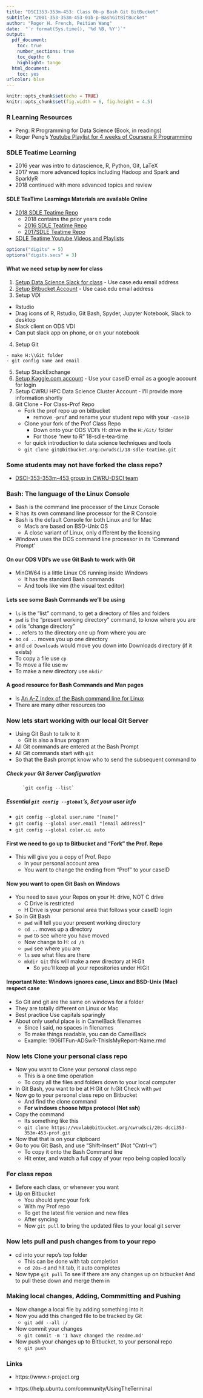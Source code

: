 ```yaml
---
title: "DSCI353-353m-453: Class 0b-p Bash Git BitBucket"
subtitle: "2001-353-353m-453-01b-p-BashGitBitBucket"
author: "Roger H. French, Peitian Wang"
date:  "`r format(Sys.time(), '%d %B, %Y')`"
output: 
  pdf_document:
    toc: true
    number_sections: true
    toc_depth: 6
    highlight: tango
  html_document:
    toc: yes
urlcolor: blue
---
```


 \setcounter{section}{1}
 \setcounter{subsection}{2}
 \setcounter{subsubsection}{2}

```r
knitr::opts_chunk$set(echo = TRUE)
knitr::opts_chunk$set(fig.width = 6, fig.height = 4.5) 
```
 
 <!-- 
 How to make comments inside Rmarkdown
-->

<!-- Or on a single line like this -->
 
 
### R Learning Resources  

  * Peng: R Programming for Data Science (Book, in readings)
  * Roger Peng's [Youtube Playlist for 4 weeks of Coursera R Programming](https://www.youtube.com/playlist?list=PLjTlxb-wKvXNSDfcKPFH2gzHGyjpeCZmJ)
  
  
### SDLE Teatime Learning

  - 2016 year was intro to datascience, R, Python, Git, LaTeX
  - 2017 was more advanced topics including Hadoop and Spark and SparklyR
  - 2018 continued with more advanced topics and review
  
#### SDLE TeaTime Learnings Materials are available Online

  - [2018 SDLE Teatime Repo](https://bitbucket.org/cwrudsci/18-sdle-teatime/)
    - 2018 contains the prior years code
    - [2016 SDLE Teatime Repo](https://bitbucket.org/cwrudsci/16-sdle-teatime) 
    - [2017SDLE Teatime Repo](https://bitbucket.org/cwrudsci/17-sdle-teatime) 
  - [SDLE Teatime Youtube Videos and Playlists](https://www.youtube.com/channel/UCer8o-Bxh-xef_6Kdmq4Kvg/videos)
 
```r
options("digits" = 5)
options("digits.secs" = 3)
```

#### What we need setup by now for class

  1. [Setup Data Science Slack for class](http://cwru-dsci.slack.com)
    - Use case.edu email address
  2. [Setup Bitbucket Account](http://bitbucket.org)
    - Use case.edu email address
  3. Setup VDI
   - Rstudio
   - Drag icons of R, Rstudio, Git Bash, Spyder, Jupyter Notebook, Slack to desktop 
   - Slack client on ODS VDI
   - Can put slack app on phone, or on your notebook
  4. Setup Git
  
    - make H:\\Git folder 
    - git config name and email
  5. Setup StackExchange
  6. [Setup Kaggle.com account](http://kaggle.com)
    - Use your caseID email as a google account for login
  7. Setup CWRU HPC Data Science Cluster Account
    - I'll provide more information shortly
  8. Git Clone
    - For Class-Prof Repo
      - Fork the prof repo up on bitbucket
        - remove `-prof` and rename your student repo with your `-caseID`
      - Clone your fork of the Prof Class Repo
        - Down onto your ODS VDI's H: drive in the `H:/Git/` folder
    - For those "new to R" 18-sdle-tea-time
      - for quick introduction to data science techniques and tools
      - `git clone git@bitbucket.org:cwrudsci/18-sdle-teatime.git`


### Some students may not have forked the class repo?

  - [DSCI-353-353m-453 group in CWRU-DSCI team](https://bitbucket.org/account/user/%7B85cf8671-ad4f-4916-9caf-e32631f870b4%7D/groups/19su-tu-itfun-adswr/)
 
### Bash: The language of the Linux Console 
 
  * Bash is the command line processor of the Linux Console
  * R has its own command line processor for the R Console
  * Bash is the default Console for both Linux and for Mac
    + Mac's are based on BSD-Unix OS
    + A close variant of Linux, only different by the licensing
  * Windows uses the DOS command line processor in its 'Command Prompt'

 
#### On our ODS VDI's we use Git Bash to work with Git

  * MinGW64 is a little Linux OS running inside Windows
    + It has the standard Bash commands
    + And tools like vim (the visual text editor)
    
#### Lets see some Bash Commands we'll be using

  * `ls` is the "list" command, to get a directory of files and folders
  * `pwd` is the "present working directory" command, to know where you are
  * `cd` is "change directory" 
  * `..` refers to the directory one up from where you are
  * so `cd ..` moves you up one directory
  * and `cd Downloads` would move you down into Downloads directory (if it exists)
  * To copy a file use `cp`
  * To move a file use `mv`  
  * To make a new directory use `mkdir`
    
#### A good resource for Bash Commands and Man pages

  * Is [An A-Z Index of the Bash command line for Linux](http://ss64.com/bash/)
  * There are many other resources too

### Now lets start working with our local Git Server

  * Using Git Bash to talk to it
    * Git is also a linux program 
  * All Git commands are entered at the Bash Prompt
  * All Git commands start with `git`
  * So that the Bash prompt know who to send the subsequent command to
    
##### Check your Git Server Configuration
          
          `git config --list`

##### Essential `git config --global`'s, Set your user info

  - `git config --global user.name "[name]"`
  - `git config --global user.email "[email address]"`
  - `git config --global color.ui auto`

#### First we need to go up to Bitbucket and "Fork" the Prof. Repo

  * This will give you a copy of Prof. Repo
    * In your personal account area
    * You want to change the ending from "Prof" to your caseID
    
#### Now you want to open Git Bash on Windows

  * You need to save your Repos on your H: drive, NOT C drive
    * C Drive is restricted
    * H Drive is your personal area that follows your caseID login
  * So in Git Bash
    * `pwd` will tell you your present working directory
    * `cd ..` moves up a directory
    * `pwd` to see where you have moved
    * Now change to H: `cd /h`
    * `pwd` see where you are
    * `ls` see what files are there
    * `mkdir Git`  this will make a new directory at H:Git
      + So you'll keep all your repositories under H:Git 

#### Important Note: **Windows ignores case, Linux and BSD-Unix (Mac) respect case**

  * So Git and git are the same on windows for a folder
  * They are totally different on Linux or Mac
  * Best practice Use capitals sparingly
  * About only useful place is in CamelBack filenames
    * Since I said, no spaces in filenames
    * To make things readable, you can do CamelBack
    * Example: 1906ITFun-ADSwR-ThisIsMyReport-Name.rmd
    
### Now lets Clone your personal class repo    
    
  * Now you want to Clone your personal class repo
    * This is a one time operation
    * To copy all the files and folders down to your local computer
  * In Git Bash, you want to be at H:Git or h:Git
    Check with `pwd`
  * Now go to your personal class repo on Bitbucket
    * And find the clone command
    * **For windows choose https protocol (Not ssh)**
  * Copy the command
    * Its something like this 
    * `git clone https://vuvlab@bitbucket.org/cwrudsci/20s-dsci353-353m-453-prof.git`
  * Now that that is on your clipboard
  * Go to you Git Bash, and use "Shift-Insert" (Not "Cntrl-v")
    * To copy it onto the Bash Command line
    * Hit enter, and watch a full copy of your repo being copied locally
    
### For class repos

  - Before each class, or whenever you want
  - Up on Bitbucket
    - You should sync your fork
    - With my Prof repo
    - To get the latest file version and new files
    - After syncing
    - Now `git pull` to bring the updated files to your local git server

### Now lets pull and push changes from to your repo

  * cd into your repo's top folder
    * This can be done with tab completion
    * `cd 20s-d ` and hit tab, it auto completes
  * Now type `git pull` To see if there are any changes up on bitbucket
    And to pull these down and merge them in

### Making local changes, Adding, Commmitting and Pushing

  * Now change a local file by adding something into it
  * Now you add this changed file to be tracked by Git
    * `git add --all :/` 
  * Now commit your changes
    * `git commit -m 'I have changed the readme.md' `
  * Now push your changes up to Bitbucket, to your personal repo
    * `git push`
    
### Links
 
  - https://www.r-project.org 
  
  - https://help.ubuntu.com/community/UsingTheTerminal
  
  


